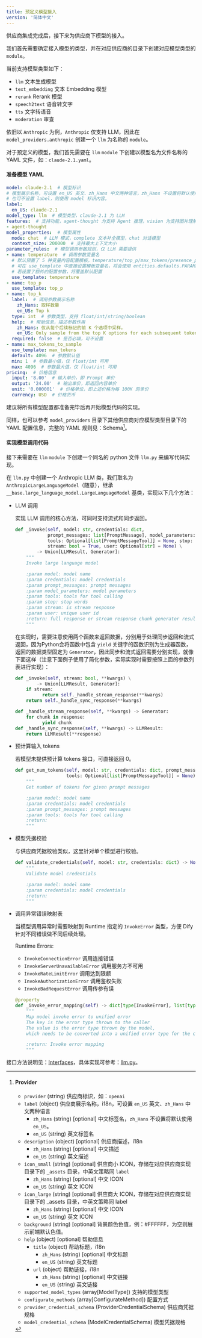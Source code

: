 ```yaml
---
title: 预定义模型接入
version: '简体中文'
---
```


供应商集成完成后，接下来为供应商下模型的接入。

我们首先需要确定接入模型的类型，并在对应供应商的目录下创建对应模型类型的 `module`。

当前支持模型类型如下：

* `llm` 文本生成模型
* `text_embedding` 文本 Embedding 模型
* `rerank` Rerank 模型
* `speech2text` 语音转文字
* `tts` 文字转语音
* `moderation` 审查

依旧以 `Anthropic` 为例，`Anthropic` 仅支持 LLM，因此在 `model_providers.anthropic` 创建一个 `llm` 为名称的 `module`。

对于预定义的模型，我们首先需要在 `llm` `module` 下创建以模型名为文件名称的 YAML 文件，如：`claude-2.1.yaml`。

#### 准备模型 YAML

```yaml
model: claude-2.1  # 模型标识
# 模型展示名称，可设置 en_US 英文、zh_Hans 中文两种语言，zh_Hans 不设置将默认使用 en_US。
# 也可不设置 label，则使用 model 标识内容。
label:
  en_US: claude-2.1
model_type: llm  # 模型类型，claude-2.1 为 LLM
features:  # 支持功能，agent-thought 为支持 Agent 推理，vision 为支持图片理解
- agent-thought
model_properties:  # 模型属性
  mode: chat  # LLM 模式，complete 文本补全模型，chat 对话模型
  context_size: 200000  # 支持最大上下文大小
parameter_rules:  # 模型调用参数规则，仅 LLM 需要提供
- name: temperature  # 调用参数变量名
  # 默认预置了 5 种变量内容配置模板，temperature/top_p/max_tokens/presence_penalty/frequency_penalty
  # 可在 use_template 中直接设置模板变量名，将会使用 entities.defaults.PARAMETER_RULE_TEMPLATE 中的默认配置
  # 若设置了额外的配置参数，将覆盖默认配置
  use_template: temperature
- name: top_p
  use_template: top_p
- name: top_k
  label:  # 调用参数展示名称
    zh_Hans: 取样数量
    en_US: Top k
  type: int  # 参数类型，支持 float/int/string/boolean
  help:  # 帮助信息，描述参数作用
    zh_Hans: 仅从每个后续标记的前 K 个选项中采样。
    en_US: Only sample from the top K options for each subsequent token.
  required: false  # 是否必填，可不设置
- name: max_tokens_to_sample
  use_template: max_tokens
  default: 4096  # 参数默认值
  min: 1  # 参数最小值，仅 float/int 可用
  max: 4096  # 参数最大值，仅 float/int 可用
pricing:  # 价格信息
  input: '8.00'  # 输入单价，即 Prompt 单价
  output: '24.00'  # 输出单价，即返回内容单价
  unit: '0.000001'  # 价格单位，即上述价格为每 100K 的单价
  currency: USD  # 价格货币
```

建议将所有模型配置都准备完毕后再开始模型代码的实现。

同样，也可以参考 `model_providers` 目录下其他供应商对应模型类型目录下的 YAML 配置信息，完整的 YAML 规则见：Schema[^1]。

#### 实现模型调用代码

接下来需要在 `llm` `module` 下创建一个同名的 python 文件 `llm.py` 来编写代码实现。

在 `llm.py` 中创建一个 Anthropic LLM 类，我们取名为 `AnthropicLargeLanguageModel`（随意），继承 `__base.large_language_model.LargeLanguageModel` 基类，实现以下几个方法：

*   LLM 调用

    实现 LLM 调用的核心方法，可同时支持流式和同步返回。

    ```python
    def _invoke(self, model: str, credentials: dict,
                prompt_messages: list[PromptMessage], model_parameters: dict,
                tools: Optional[list[PromptMessageTool]] = None, stop: Optional[List[str]] = None,
                stream: bool = True, user: Optional[str] = None) \
            -> Union[LLMResult, Generator]:
        """
        Invoke large language model

        :param model: model name
        :param credentials: model credentials
        :param prompt_messages: prompt messages
        :param model_parameters: model parameters
        :param tools: tools for tool calling
        :param stop: stop words
        :param stream: is stream response
        :param user: unique user id
        :return: full response or stream response chunk generator result
        """
    ```

    在实现时，需要注意使用两个函数来返回数据，分别用于处理同步返回和流式返回，因为Python会将函数中包含 `yield` 关键字的函数识别为生成器函数，返回的数据类型固定为 `Generator`，因此同步和流式返回需要分别实现，就像下面这样（注意下面例子使用了简化参数，实际实现时需要按照上面的参数列表进行实现）：

    ```python
    def _invoke(self, stream: bool, **kwargs) \
            -> Union[LLMResult, Generator]:
        if stream:
              return self._handle_stream_response(**kwargs)
        return self._handle_sync_response(**kwargs)

    def _handle_stream_response(self, **kwargs) -> Generator:
        for chunk in response:
              yield chunk
    def _handle_sync_response(self, **kwargs) -> LLMResult:
        return LLMResult(**response)
    ```
*   预计算输入 tokens

    若模型未提供预计算 tokens 接口，可直接返回 0。

    ```python
    def get_num_tokens(self, model: str, credentials: dict, prompt_messages: list[PromptMessage],
                       tools: Optional[list[PromptMessageTool]] = None) -> int:
        """
        Get number of tokens for given prompt messages

        :param model: model name
        :param credentials: model credentials
        :param prompt_messages: prompt messages
        :param tools: tools for tool calling
        :return:
        """
    ```
*   模型凭据校验

    与供应商凭据校验类似，这里针对单个模型进行校验。

    ```python
    def validate_credentials(self, model: str, credentials: dict) -> None:
        """
        Validate model credentials

        :param model: model name
        :param credentials: model credentials
        :return:
        """
    ```
*   调用异常错误映射表

    当模型调用异常时需要映射到 Runtime 指定的 `InvokeError` 类型，方便 Dify 针对不同错误做不同后续处理。

    Runtime Errors:

    * `InvokeConnectionError` 调用连接错误
    * `InvokeServerUnavailableError` 调用服务方不可用
    * `InvokeRateLimitError` 调用达到限额
    * `InvokeAuthorizationError` 调用鉴权失败
    * `InvokeBadRequestError` 调用传参有误

    ```python
    @property
    def _invoke_error_mapping(self) -> dict[type[InvokeError], list[type[Exception]]]:
        """
        Map model invoke error to unified error
        The key is the error type thrown to the caller
        The value is the error type thrown by the model,
        which needs to be converted into a unified error type for the caller.

        :return: Invoke error mapping
        """
    ```

接口方法说明见：[Interfaces](https://github.com/langgenius/dify/blob/main/api/core/model\_runtime/docs/zh\_Hans/interfaces.md)，具体实现可参考：[llm.py](https://github.com/langgenius/dify-runtime/blob/main/lib/model_providers/anthropic/llm/llm.py)。

[^1]: #### Provider

    * `provider` (string) 供应商标识，如：`openai`
    * `label` (object) 供应商展示名称，i18n，可设置 `en_US` 英文、`zh_Hans` 中文两种语言
      * `zh_Hans` (string) \[optional] 中文标签名，`zh_Hans` 不设置将默认使用 `en_US`。
      * `en_US` (string) 英文标签名
    * `description` (object) \[optional] 供应商描述，i18n
      * `zh_Hans` (string) \[optional] 中文描述
      * `en_US` (string) 英文描述
    * `icon_small` (string) \[optional] 供应商小 ICON，存储在对应供应商实现目录下的 `_assets` 目录，中英文策略同 `label`
      * `zh_Hans` (string) \[optional] 中文 ICON
      * `en_US` (string) 英文 ICON
    * `icon_large` (string) \[optional] 供应商大 ICON，存储在对应供应商实现目录下的 \_assets 目录，中英文策略同 label
      * `zh_Hans` (string) \[optional] 中文 ICON
      * `en_US` (string) 英文 ICON
    * `background` (string) \[optional] 背景颜色色值，例：#FFFFFF，为空则展示前端默认色值。
    * `help` (object) \[optional] 帮助信息
      * `title` (object) 帮助标题，i18n
        * `zh_Hans` (string) \[optional] 中文标题
        * `en_US` (string) 英文标题
      * `url` (object) 帮助链接，i18n
        * `zh_Hans` (string) \[optional] 中文链接
        * `en_US` (string) 英文链接
    * `supported_model_types` (array\[ModelType]) 支持的模型类型
    * `configurate_methods` (array\[ConfigurateMethod]) 配置方式
    * `provider_credential_schema` (ProviderCredentialSchema) 供应商凭据规格
    * `model_credential_schema` (ModelCredentialSchema) 模型凭据规格
